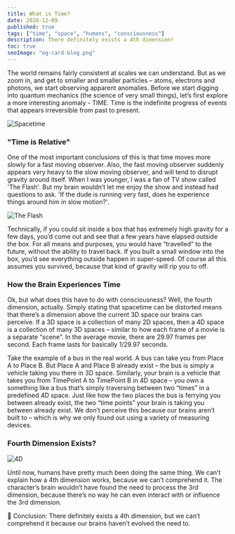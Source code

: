 ```yaml
---
title: What is Time?
date: 2020-12-09
published: true
tags: ["time", "space", "humans", "consciousness"]
description: There definitely exists a 4th dimension!
toc: true
seoImage: "og-card-blog.png"
---
```




The world remains fairly consistent at scales we can understand. But as we zoom in, and get to smaller and smaller particles – atoms, electrons and photons, we start observing apparent anomalies. Before we start digging into quantum mechanics (the science of very small things), let’s first explore a more interesting anomaly - TIME. Time is the indefinite progress of events that appears irreversible from past to present. 

![Spacetime](1.jpg)

### "Time is Relative"
One of the most important conclusions of this is that time moves more slowly for a fast moving observer. Also, the fast moving observer suddenly appears very heavy to the slow moving observer, and will tend to disrupt gravity around itself. When I was younger, I was a fan of TV show called 'The Flash'. But my brain wouldn’t let me enjoy the show and instead had questions to ask. 'If the dude is running very fast, does he experience things around him in slow motion?'.

![The Flash](2.jpg)

Technically, if you could sit inside a box that has extremely high gravity for a few days, you’d come out and see that a few years have elapsed outside the box. For all means and purposes, you would have “travelled” to the future, without the ability to travel back. If you built a small window into the box, you’d see everything outside happen in super-speed. Of course all this assumes you survived, because that kind of gravity will rip you to off.

### How the Brain Experiences Time
Ok, but what does this have to do with consciousness? Well, the fourth dimension, actually. Simply stating that spacetime can be distorted means that there’s a dimension above the current 3D space our brains can perceive. If a 3D space is a collection of many 2D spaces, then a 4D space is a collection of many 3D spaces – similar to how each frame of a movie is a separate “scene”. In the average movie, there are 29.97 frames per second. Each frame lasts for basically 1/29.97 seconds.

Take the example of a bus in the real world. A bus can take you from Place A to Place B. But Place A and Place B already exist – the bus is simply a vehicle taking you there in 3D space. Similarly, your brain is a vehicle that takes you from TimePoint A to TimePoint B in 4D space – you own a something like a bus that’s simply traversing between two “times” in a predefined 4D space. Just like how the two places the bus is ferrying you between already exist, the two “time points” your brain is taking you between already exist. We don’t perceive this because our brains aren’t built to – which is why we only found out using a variety of measuring devices. 

### Fourth Dimension Exists?

![4D](3.jpg)

Until now, humans have pretty much been doing the same thing. We can’t explain how a 4th dimension works, because we can’t comprehend it. The character’s brain wouldn’t have found the need to process the 3rd dimension, because there’s no way he can even interact with or influence the 3rd dimension.

 
<Callout>
  📍 Conclusion: There definitely exists a 4th dimension, but we can’t comprehend it because our brains haven’t evolved the need to.
</Callout>